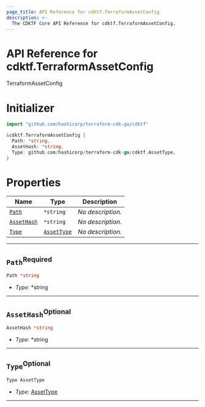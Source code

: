 ```yaml
---
page_title: API Reference for cdktf.TerraformAssetConfig
description: >-
  The CDKTF Core API Reference for cdktf.TerraformAssetConfig.
---
```


<!-- This file is generated through yarn generate-docs -->

# API Reference for cdktf.TerraformAssetConfig

   TerraformAssetConfig <a name="TerraformAssetConfig" id="cdktf.TerraformAssetConfig"></a>
  
  # Initializer <a name="Initializer" id="cdktf.TerraformAssetConfig.Initializer"></a>
  
  ```go
  import "github.com/hashicorp/terraform-cdk-go/cdktf"
  
  &cdktf.TerraformAssetConfig {
  	Path: *string,
  	AssetHash: *string,
  	Type: github.com/hashicorp/terraform-cdk-go/cdktf.AssetType,
  }
  ```
  
  # Properties <a name="Properties" id="Properties"></a>
  
  | **Name** | **Type** | **Description** |
  | --- | --- | --- |
  | <code><a href="#cdktf.TerraformAssetConfig.property.path">Path</a></code> | <code>*string</code> | *No description.* |
  | <code><a href="#cdktf.TerraformAssetConfig.property.assetHash">AssetHash</a></code> | <code>*string</code> | *No description.* |
  | <code><a href="#cdktf.TerraformAssetConfig.property.type">Type</a></code> | <code><a href="#cdktf.AssetType">AssetType</a></code> | *No description.* |
  
  ---
  
  ## `Path`<sup>Required</sup> <a name="Path" id="cdktf.TerraformAssetConfig.property.path"></a>
  
  ```go
  Path *string
  ```
  
  - *Type:* *string
  
  ---
  
  ## `AssetHash`<sup>Optional</sup> <a name="AssetHash" id="cdktf.TerraformAssetConfig.property.assetHash"></a>
  
  ```go
  AssetHash *string
  ```
  
  - *Type:* *string
  
  ---
  
  ## `Type`<sup>Optional</sup> <a name="Type" id="cdktf.TerraformAssetConfig.property.type"></a>
  
  ```go
  Type AssetType
  ```
  
  - *Type:* <a href="#cdktf.AssetType">AssetType</a>
  
  ---
  
